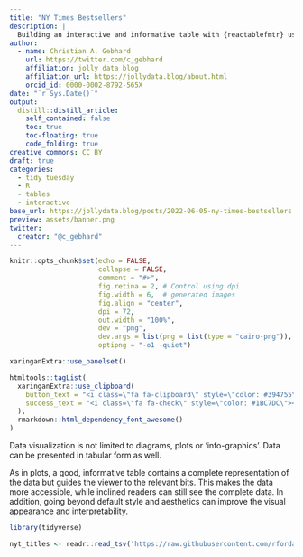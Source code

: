 ```yaml
---
title: "NY Times Bestsellers"
description: |
  Building an interactive and informative table with {reactablefmtr} using data on the top selling fiction books between 1931 and 2020.
author:
  - name: Christian A. Gebhard 
    url: https://twitter.com/c_gebhard
    affiliation: jolly data blog
    affiliation_url: https://jollydata.blog/about.html
    orcid_id: 0000-0002-8792-565X
date: "`r Sys.Date()`"
output:
  distill::distill_article:
    self_contained: false
    toc: true
    toc-floating: true
    code_folding: true
creative_commons: CC BY
draft: true
categories:
  - tidy tuesday
  - R
  - tables
  - interactive
base_url: https://jollydata.blog/posts/2022-06-05-ny-times-bestsellers
preview: assets/banner.png
twitter:
  creator: "@c_gebhard"
---
```



```r
knitr::opts_chunk$set(echo = FALSE, 
                      collapse = FALSE,
                      comment = "#>",
                      fig.retina = 2, # Control using dpi
                      fig.width = 6,  # generated images
                      fig.align = "center",
                      dpi = 72, 
                      out.width = "100%",
                      dev = "png",
                      dev.args = list(png = list(type = "cairo-png")),
                      optipng = "-o1 -quiet")

xaringanExtra::use_panelset()
```

```r
htmltools::tagList(
  xaringanExtra::use_clipboard(
    button_text = "<i class=\"fa fa-clipboard\" style=\"color: #394755\"></i>",
    success_text = "<i class=\"fa fa-check\" style=\"color: #1BC7DC\"></i>",
  ),
  rmarkdown::html_dependency_font_awesome()
)
```

Data visualization is not limited to diagrams, plots or 'info-graphics'. Data can be presented in tabular form as well.

As in plots, a good, informative table contains a complete representation of the data but guides the viewer to the relevant bits. This makes the data more accessible, while inclined readers can still see the complete data. In addition, going beyond default style and aesthetics can improve the visual appearance and interpretability. 


```r
library(tidyverse)
```

```r
nyt_titles <- readr::read_tsv('https://raw.githubusercontent.com/rfordatascience/tidytuesday/master/data/2022/2022-05-10/nyt_titles.tsv')

```

